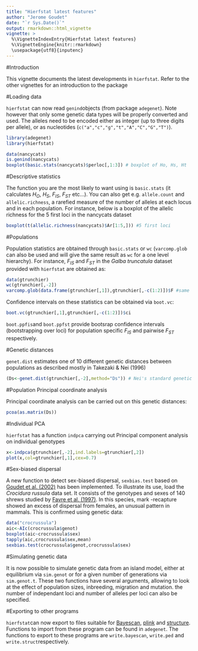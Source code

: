 ```yaml
---
title: "Hierfstat latest features"
author: "Jerome Goudet"
date: "`r Sys.Date()`"
output: rmarkdown::html_vignette
vignette: >
  %\VignetteIndexEntry{Hierfstat latest features}
  %\VignetteEngine{knitr::rmarkdown}
  \usepackage{utf8}{inputenc}
---
```


#Introduction

This vignette documents the latest developments in `hierfstat`. Refer to the other vignettes for an introduction to the package

#Loading data

`hierfstat` can now read `genind`objects (from package `adegenet`). Note however that only some genetic data types will be properly converted and used.  The alleles need to be encoded either as integer (up to three digits per allele), or as nucleotides (`c("a","c","g","t","A","C","G","T")`).

```r
library(adegenet)
library(hierfstat)
```

```r
data(nancycats) 
is.genind(nancycats)
boxplot(basic.stats(nancycats)$perloc[,1:3]) # boxplot of Ho, Hs, Ht
```

#Descriptive statistics

The function you are the most likely to want using is `basic.stats` (it calculates $H_O$, $H_S$, $F_{IS}$, $F_{ST}$ etc...).  You can also get e.g. `allele.count` and `allelic.richness`, a rarefied measure of the number of alleles at each locus and in each population. For instance, below is a boxplot of the allelic richness for the 5 first loci in the nancycats dataset

```r
boxplot(t(allelic.richness(nancycats)$Ar[1:5,])) #5 first loci
```

#Populations 

Population statistics are obtained through `basic.stats` or `wc` (`varcomp.glob` can also be used and will give the same result as `wc` for a one level hierarchy). For instance, $F_{IS}$ and $F_{ST}$ in the *Galba truncatula* dataset provided with `hierfstat` are obtained as:

```r
data(gtrunchier) 
wc(gtrunchier[,-2])
varcomp.glob(data.frame(gtrunchier[,1]),gtrunchier[,-c(1:2)])$F #same
```

Confidence intervals on these statistics can be obtained via `boot.vc`:

```r
boot.vc(gtrunchier[,1],gtrunchier[,-c(1:2)])$ci
```

`boot.ppfis`and `boot.ppfst` provide bootsrap confidence intervals (bootstrapping over loci) for population specific $F_{IS}$ and pairwise $F_{ST}$ respectively. 

#Genetic distances

`genet.dist` estimates one of 10 different genetic distances between populations as described mostly in Takezaki & Nei (1996)

```r
(Ds<-genet.dist(gtrunchier[,-2],method="Ds")) # Nei's standard genetic distances
```


#Population Principal coordinate analysis

Principal coordinate analysis can be carried out on this genetic distances:

```r
pcoa(as.matrix(Ds))
```

#Individual PCA

`hierfstat` has a function `indpca` carrying out Principal component analysis on individual genotypes

```r
x<-indpca(gtrunchier[,-2],ind.labels=gtrunchier[,2])
plot(x,col=gtrunchier[,1],cex=0.7)
```

#Sex-biased dispersal

A new function to detect sex-biased dispersal, `sexbias.test` based on [Goudet et al. (2002)](http://onlinelibrary.wiley.com/doi/10.1046/j.1365-294X.2002.01496.x/abstract) has been implemented. 
To illustrate its use, load the *Crocidura russula* data set. It consists of the genotypes and sexes of 140 shrews studied by [Favre et al. (1997)](http://rspb.royalsocietypublishing.org/content/264/1378/127). In this species, mark -recapture showed an excess of dispersal from females, an unusual pattern in mammals. This is confirmed using genetic data: 

```r
data("crocrussula")
aic<-AIc(crocrussula$genot)
boxplot(aic~crocrussula$sex)
tapply(aic,crocrussula$sex,mean)
sexbias.test(crocrussula$genot,crocrussula$sex)
```
#Simulating genetic data

It is now possible to simulate genetic data from an island model, either at equilibrium via `sim.genot` or for a given number of generations via `sim.genot.t`.  These two functions have several arguments, allowing to look at the effect of population sizes, inbreeding, migration and mutation. the number of independant loci and number of alleles per loci can also be specified.

#Exporting to other programs

`hierfstat`can now export to files suitable for [Bayescan](http://cmpg.unibe.ch/software/BayeScan/), [plink](http://pngu.mgh.harvard.edu/~purcell/plink/) and [structure](http://pritchardlab.stanford.edu/structure.html). Functions to import from these program can be found in `adegenet`. The functions to export to these programs are `write.bayescan`, `write.ped` and `write.struct`respectively.



